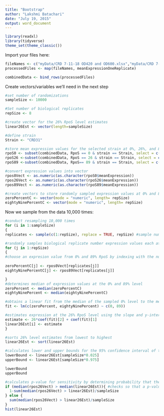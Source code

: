 ```yaml
---
title: "Bootstrap"
author: "Lakshmi Batachari"
date: "July 19, 2015"
output: word_document
---
```

```r
library(readxl)
library(tidyverse)
theme_set(theme_classic())
```

Import your files here:
```r

fileNames <- c("myData/CRD 7-11-18 OD420 and OD600.xlsx","myData/CRD 7-12-18 OD420 and OD600.xlsx","myData/CRD 7-13-18 OD420 and OD600.xlsx","myData/CRD 7-17-18 OD420 and OD600 morning.xlsx","myData/CRD 7-17-18 OD420 and OD600 afternoon.xlsx","myData/CRD 7-18-18 OD420 and OD600 morning.xlsx","myData/CRD 7-18-18 OD420 and OD600 afternoon.xlsx","myData/CRD 7-19-18 OD420 and OD600 morning.xlsx","myData/CRD 7-19-18 OD420 and OD600 afternoon.xlsx","myData/CRD 7-20-18 OD420 and OD600 afternoon.xlsx","myData/CRD 7-24-18 OD420 and OD600.xlsx","myData/CRD 7-25-18 OD420 and OD600.xlsx")
processedFiles <- map(fileNames, meanExpressionOneReplicate)

combinedData <- bind_rows(processedFiles)
```

Create vectors/variables we'll need in the next step
```r
#set number of randomizations
sampleSize <- 10000

#Set number of biological replicates
repSize <- 8

#create vector for the 26% RpoS level estimates
linear26Est <- vector(length=sampleSize)

#define strain
Strain <- "CRD31"

#store mean expression values for the selected strain at 0%, 26%, and 89%
rpoS0 <- subset(combinedData, RpoS == 0 & strain == Strain, select = c(meanExpression))
rpoS26 <-subset(combinedData, RpoS == 26 & strain == Strain, select = c(meanExpression))
rpoS89 <-subset(combinedData, RpoS== 89 & strain == Strain, select = c(meanExpression))

#convert expression values into vector
rpos0Vect <- as.numeric(as.character(rpoS0$meanExpression))
rpos26Vect <- as.numeric(as.character(rpoS26$meanExpression))
rpos89Vect <- as.numeric(as.character(rpoS89$meanExpression))

#create vectors to store randomly sampled expression values at 0% and 89%
zeroPercentC <- vector(mode = "numeric", length= repSize)
eightyNinePercentC <- vector(mode = "numeric", length= repSize)
```


Now we sample from the data 10,000 times:
```r
#conduct resampling 10,000 times
for (i in 1:sampleSize) 
{
replicates <- sample(c(1:repSize), replace = TRUE, repSize) #sample numbers the same number of times as biological replicates with replacement. This vector will be used to randomly pick an expression value from the vector containing all our of experimental values

#randomly samples biological replicate number expression values each at 0% and 89%
for (j in 1:repSize) 
{
#choose an expresion value from 0% and 89% RpoS by indexing with the number that was randomly sampled and stored in the vector 'replicates'
  
zeroPercentC[j] <- rpos0Vect[replicates[j]] 
eightyNinePercentC[j] <- rpos89Vect[replicates[j]] 

}
#determines median of expression values at the 0% and 89% level
zeroPercent <- median(zeroPercentC) 
eightyNinePercent <- median(eightyNinePercentC)

#obtains a linear fit from the median of the sampled 0% level to the median of the 89% level 
fit <- lm(c(zeroPercent, eightyNinePercent) ~ c(0, 89))

#estimates expression at the 26% RpoS level using the slope and y-intercept of the linear fit, stores estimates in vector
estimate <- 26*coef(fit)[2] + coef(fit)[1]
linear26Est[i] <- estimate
}

#sorts 26% level estimates from lowest to highest
linear26Est <- sort(linear26Est)

#calculates lower and upper bounds for the 95% confidence interval of the expression at 26% RpoS and prints
lowerBound <- linear26Est[sampleSize*0.025]
upperBound <- linear26Est[sampleSize*0.975]

lowerBound
upperBound

#calculates p-value for sensitivity by determining probability that the median 26% RpoS value will fall outside of the 95% confidence interval
if (median(rpos26Vect) > median(linear26Est)){ #checks so that a p-value will always be generated instead of 1-p
  1-sum(median(rpos26Vect) > linear26Est)/sampleSize
} else {
  sum(median(rpos26Vect) > linear26Est)/sampleSize
}
hist(linear26Est)

```
